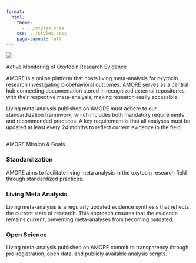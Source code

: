 ```yaml
---
format:
  html:
    theme: 
      - ../styles.scss
    css: ../styles.scss
    page-layout: full
---
```



::: {.content-section}
![](logo.unfinished.jpg){.header-logo}

::: {.subtitle-text}
Active Monitoring of Oxytocin Research Evidence
:::

AMORE is a online platform that hosts living meta-analysis for oxytocin research investigating biobehavioral outcomes. AMORE serves as a central hub connecting documentation stored in recognized external repositories with their respective meta-analysis, making research easily accessible.

Living meta-analysis published on AMORE must adhere to our standardization framework, which includes both mandatory requirements and recommended practices. A key requirement is that all analyses must be updated at least every 24 months to reflect current evidence in the field. 

## {.feature-heading}
AMORE Mission & Goals

::: {.feature-grid}
::: {.feature-box}
### Standardization
AMORE aims to facilitate living meta analysis in the oxytocin research field through standardized practices. 
:::

::: {.feature-box}
### Living Meta Analysis
Living meta-analysis is a regularly updated evidence synthesis that reflects the current state of research. This approach ensures that the evidence remains current, preventing meta-analyses from becoming outdated.  
:::

::: {.feature-box}
### Open Science
Living meta-analysis published on AMORE commit to transparency through pre-registration, open data, and publicly available analysis scripts.
:::
:::

::: {.spacer-index}
:::
:::